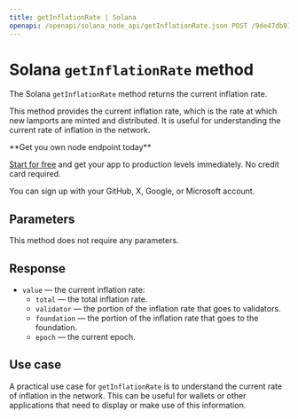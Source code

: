 ---
title: getInflationRate | Solana
openapi: /openapi/solana_node_api/getInflationRate.json POST /9de47db917d4f69168e3fed02217d15b
---

# Solana `getInflationRate` method

The Solana `getInflationRate` method returns the current inflation rate.

This method provides the current inflation rate, which is the rate at which new lamports are minted and distributed. It is useful for understanding the current rate of inflation in the network.

<Check>
**Get you own node endpoint today**

[Start for free](https://console.chainstack.com/) and get your app to production levels immediately. No credit card required.

You can sign up with your GitHub, X, Google, or Microsoft account.
</Check>


## Parameters

This method does not require any parameters.

## Response

* `value` — the current inflation rate:
  + `total` — the total inflation rate.
  + `validator` — the portion of the inflation rate that goes to validators.
  + `foundation` — the portion of the inflation rate that goes to the foundation.
  + `epoch` — the current epoch.

## Use case

A practical use case for `getInflationRate` is to understand the current rate of inflation in the network. This can be useful for wallets or other applications that need to display or make use of this information.
